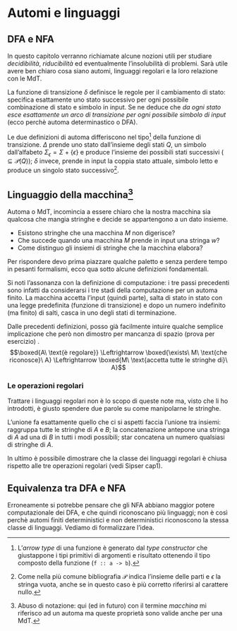 # Automi e linguaggi \hfill \faCubes




## DFA e NFA

In questo capitolo verranno richiamate alcune nozioni utili per studiare *decidibilità*, *riducibilità* ed eventualmente l'insolubilità di problemi. Sarà utile avere ben chiaro cosa siano automi, linguaggi regolari e la loro relazione con le MdT.

\begin{definition}
Un \underline{automa finito deterministico} (DFA) è la quintupla
$$(Q, \Sigma, \delta, q_0, F)$$

\begin{itemize}[itemsep=-7pt]
\item $Q$ è l'insieme finito degli stati
\item $\Sigma$ è l'insieme finito dei simboli (alfabeto)
\item $\delta{:}Q{\times}\Sigma{\rightarrow}Q$ è la funzione di transizione
\item $q_0{\in}Q$ è lo stato iniziale
\item $F{\subseteq}Q$ è l'insieme degli stati di accettazione
\end{itemize}
\end{definition}

La funzione di transizione $\delta$ definisce le regole per il cambiamento di stato: specifica esattamente uno stato successivo per ogni possibile combinazione di stato e simbolo in input. Se ne deduce che *da ogni stato esce esattamente un arco di transizione per ogni possibile simbolo di input* (ecco perchè automa determinastico o DFA).

\begin{definition}
Un \underline{automa finito non deterministico} (NFA) è la quintupla
$$(Q, \Sigma, \Delta, q_0, F)$$

\begin{itemize}[itemsep=-7pt]
\item $Q$ è l'insieme finito degli stati
\item $\Sigma$ è l'insieme finito dei simboli (alfabeto)
\item $\Delta{:}Q{\times}\Sigma_\epsilon{\rightarrow}\mathcal{P}(Q)$ è la funzione di transizione
\item $q_0{\in}Q$ è lo stato iniziale
\item $F{\subseteq}Q$ è l'insieme degli stati di accettazione
\end{itemize}
\end{definition}

Le due definizioni di automa differiscono nel tipo[^7] della funzione di transizione. $\Delta$ prende uno stato dall'insieme degli stati $Q$, un simbolo dall'alfabeto $\Sigma_\epsilon{=}\Sigma{+}\{\epsilon\}$ e produce l'insieme dei possibili stati successivi (${\subseteq}\mathcal{P}(Q)$); $\delta$ invece, prende in input la coppia stato attuale, simbolo letto e produce un singolo stato successivo[^8].




## Linguaggio della macchina[^9]

Automa o MdT, incomincia a essere chiaro che la nostra macchina sia qualcosa che mangia stringhe e decide se appartengono a un dato insieme.

* Esistono stringhe che una macchina $M$ non digerisce?
* Che succede quando una macchina $M$ prende in input una stringa $w$?
* Come distinguo gli insiemi di stringhe che la macchina elabora?

Per rispondere devo prima piazzare qualche paletto e senza perdere tempo in pesanti formalismi, ecco qua sotto alcune definizioni fondamentali.

\begin{definition}
Sia $M{=}\{Q,\Sigma,\delta,q_0,F\}$ un automa finito e $w{=}w_0w_1...w_n$ una stringa composta da caratteri $w_i{\in}\Sigma$. Si dice che la macchina $M$ \underline{accetta la stringa} $w$ se esiste una sequenza di stati $[r_0,r_1,...,r_{n+1}]$ in $Q$, con tre condizioni

\begin{enumerate}[itemsep=-7pt]
\item $r_0{=}q_0$ \hfill La macchina è partita
\item $\delta(r_i,w_{i+1}){=}r_{i+1}$, $0{\leq}i{\leq}n{-}1$ \hfill La macchina cambia stato con $\delta$
\item $r_n{\in}F$ \hfill La macchina accetta l'input
\end{enumerate}
\end{definition}

Si noti l'assonanza con la definizione di computazione: i tre passi precedenti sono infatti da considerarsi i tre stadi della computazione per un automa finito. La macchina accetta l'input (quindi parte), salta di stato in stato con una legge predefinita (funzione di transizione) e dopo un numero indefinito (ma finito) di salti, casca in uno degli stati di terminazione.

\begin{definition}
Il \underline{linguaggio} $A$ della macchina $M$ è l'insieme di tutte le stringhe accettate dalla macchina: $A{=}L(M)$.
\end{definition}

\begin{definition}
La macchina $M$ \underline{riconosce il linguaggio} $A$ se $A {=} \{w\, |\, w{\in}A,\, M \text{accetta}\, w\}$.
\end{definition}

\begin{definition}
Un linguaggio $A$ è chiamato \underline{regolare} sse esiste un automa finito $M$ che lo riconosce.
\end{definition}

Dalle precedenti definizioni, posso già facilmente intuire qualche semplice implicazione che però non dimostro per mancanza di spazio (prova per esercizio) \faMehO.
$$\boxed{A\ \text{è regolare}} \Leftrightarrow \boxed{\exists\ M\ \text{che riconosce}\ A} \Leftrightarrow \boxed{M\ \text{accetta tutte le stringhe di}\ A}$$

\begin{definition}
Due macchine $M_1$ e $M_2$ si dicono \underline{equivalenti}  se riconoscono lo stesso linguaggio $A{=}L(M_1){=}L(M_2)$.
\end{definition}

### Le operazioni regolari

Trattare i linguaggi regolari non è lo scopo di queste note ma, visto che li ho introdotti, è giusto spendere due parole su come manipolarne le stringhe.

\begin{definition}
Dati i linguaggi $A$ e $B$, sono definite \underline{operazioni regolari}

\begin{enumerate}[itemsep=-7pt]
\item $A{\cup}B{=}\{w\, |\, w{\in}A \vee  w{\in}B\}$ Unione
\item $A{\circ}B{=}\{wv\, |\, w{\in}A \wedge  v{\in}B\}$ Concatenazione
\item $A^*{=}\{w_0w_1...w_k\, |\, w_i{\in}A \wedge 0{\leq}i{\leq}k\}$ Star
\end{enumerate}
\end{definition}

L'unione fa esattamente quello che ci si aspetti faccia l'unione tra insiemi: raggruppa tutte le stringhe di $A$ e $B$; la concatenazione antepone una stringa di $A$ ad una di $B$ in tutti i modi possibili; star concatena un numero qualsiasi di stringhe di $A$.

In ultimo è possibile dimostrare che la classe dei linguaggi regolari è chiusa rispetto alle tre operazioni regolari (vedi Sipser cap1).

## Equivalenza tra DFA e NFA

Erroneamente si potrebbe pensare che gli NFA abbiano maggior potere computazionale dei DFA, e che quindi riconoscano più linguaggi; non è così perchè automi finiti deterministici e non deterministici riconoscono la stessa classe di linguaggi. Vediamo di formalizzare l'idea.

\begin{theorem}
Per ogni automa finito non deterministico, esiste un automa finito deterministico equivalente.
\begin{proof}
L'idea è quella di procedere per costruzione e trasformare l'automa non deterministico in uno deterministico con $2^k$ stati, pari cioè alla cardinalità di $\mathcal{P}(Q_\text{NFA})$. Ricorda infatti che, se chiamiamo $k$ la cardinalità di $Q_\text{NFA}$, il numero dei sottoinsiemi corrispondenti ad una delle possibilità che il nuovo automa deve ricordare è $2^k$.

Sia $N{=}(Q,\Sigma,\delta,q_0,F)$ l'NFA di partenza che riconosce un linguaggio $A$ e voglio costruire un DFA $M{=}(Q\prime,\Sigma\prime,\delta\prime,q_0^\prime,F\prime)$ equivalente. Inizialmente considero il caso più semplice in cui $N$ non ha $\epsilon$-archi.

\begin{enumerate}[itemsep=-7pt]
\item Ogni stato di $M$ è un insieme di stati di $N$
$$Q\prime = \mathcal{P}(Q)$$

\item Se $R$ è uno stato di $N$, esso è anche un insieme di stati di $N$. Quando $M$ legge un simbolo $w$ nello stato $R$, mostra dove $w$ porta ogni stato in $R$ e poichè da ogni stato si può andare in un insieme di stati, ne prendiamo l'unione
$$R{\in}Q,\, w{\in}\Sigma\, \Rightarrow\, \delta\prime(R,w) = \{q{\in}Q\, |\, \exists\, r{\in}R.\, q{\in}\delta(r,w)\}$$

\item $M$ inizia nello stato corrispondente alla collezione che contiene solo lo stato iniziale di $N$
$$q_0^\prime = q_0$$

\item $M$ accetta se uno dei possivili stati in cui $N$ potrebbe essere in quel punto è uno stato accettante
$$F\prime = \{R{\in}Q\prime\, |\, \text{$R$ contiene uno stato accetante di $N$}\}$$
\end{enumerate}

Adesso considero anche gli $\epsilon$-archi. Per ogni stato $R$ di $M$, definisco $E(R)$ come la collezione di stati che possono essere raggiunti dagli elementi di $R$ proseguendo solo con $\epsilon$-archi (includendo gli stessi elementi di $R$). Per $R{\subseteq}Q$, sarà
$$E(R) = \{q\, |\, \text{$q$ può essere raggiunto da $R$ attraverso $0$ o più $\epsilon$-archi}\}$$

Poi modifico $\delta\prime$ in modo che possa raggiungere tutti quegli stati esplorabili con $\epsilon$-archi dopo ogni passo. Sostituisco $\delta(r,w)$ con $E(\delta(r,w))$ e ottengo
$$\delta\prime(R,w) = \{q{\in}Q\, |\, \exists\, r{\in}R.\, q{\in}E(\delta(r,w))\}$$

In ultimo devo modificare lo stato iniziale di $M$ per potermi muovere inizialmente su tutti i possibili stati che possono essere raggiunti dallo stato inizile di $N$ attraverso gli $\epsilon$-archi. Per fare questo cambio $q_0^\prime$ in $E(q_0)$. Ho completato la costruzione di $M$.

Da notare che $M$ funziona correttamente perchè ad ogni passo della computazione, entra in uno stato che corrisponde al sottoinsieme di stati nei quali $N$ potrebbe trovarsi.
\end{proof}
\end{theorem}

\begin{corollary}
(Dimostra per esercizio \faMehO)
$$\boxed{\text{$\exists$ un NFA che riconosce $L$}} \Leftrightarrow \boxed{\text{$\exists$ un DFA che riconosce $L$}} \Leftrightarrow \boxed{\text{$L$ è regolare}}$$
\end{corollary}





[^7]: L'*arrow type* di una funzione è generato dal *type constructor* che giustappone i tipi primitivi di argomenti e risultato ottenendo il tipo composto della funzione (`f :: a -> b`).
[^8]: Come nella più comune bibliografia $\mathcal{P}$ indica l'insieme delle parti e $\epsilon$ la stringa vuota, anche se in questo caso è più corretto riferirsi al carattere nullo.
[^9]: Abuso di notazione: qui (ed in futuro) con il termine *macchina* mi riferisco ad un automa ma queste proprietà sono valide anche per una MdT.

